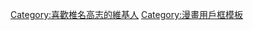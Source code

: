 {{Userbox-r
  |border-c = #000000
  |border-s = 1
  |id-c     = #FFCC00
  |id-s     = 14
  |id-fc    = #FFFF00
  |info-c   = #ffff00
  |info-s   = 10
  |info-fc  = #000000
  |id       = 椎名<br>高志
  |info     = 這個用戶是'''[[椎名高志]]'''的迷。
}}<includeonly>[[Category:喜歡椎名高志的維基人]]</includeonly><noinclude>
[[Category:漫畫用戶框模板]]
</noinclude>